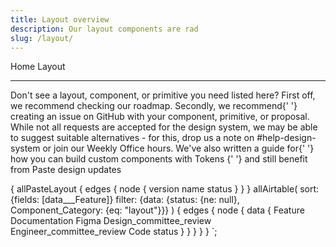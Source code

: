 ```yaml
---
title: Layout overview
description: Our layout components are rad
slug: /layout/
---
```



<content>

<Breadcrumb>
  <BreadcrumbItem to="/">Home</BreadcrumbItem>
</Breadcrumb>
<Heading as="h1" variant="heading10">
  Layout
</Heading>

</content>

---

<contentwrapper>

<content>

<ComponentOverviewTable categoryRoute={SidebarCategoryRoutes.LAYOUT} componentsList={props.data.allAirtable.edges} />

<Callout>
  <CalloutTitle as="h2">Don't see a layout, component, or primitive you need listed here?</CalloutTitle>
  <Box as="ul" margin="space0">
    <Text as="li" marginBottom="space40" color="currentColor">
      First off, we recommend <SiteLink to="/roadmap">checking our roadmap</SiteLink>.
    </Text>
    <Text as="li" marginBottom="space40" color="currentColor">
      Secondly, we recommend{' '}
      <Anchor href="https://github.com/twilio-labs/paste/issues">creating an issue on GitHub</Anchor> with your
      component, primitive, or proposal.
    </Text>
    <Text as="li" marginBottom="space40" color="currentColor">
      While not all requests are accepted for the design system, we may be able to suggest suitable alternatives - for
      this, drop us a note on #help-design-system or join our Weekly Office hours.
    </Text>
    <Text as="li" color="currentColor">
      We've also written a guide for{' '}
      <Anchor href="/customization/composing-custom-components-with-design-tokens">
        how you can build custom components with Tokens
      </Anchor>{' '}
      and still benefit from Paste design updates
    </Text>
  </Box>
</Callout>

</content>

</contentwrapper>

  {
    allPasteLayout {
      edges {
        node {
          version
          name
          status
        }
      }
    }
    allAirtable(
      sort: {fields: [data___Feature]}
      filter: {data: {status: {ne: null}, Component_Category: {eq: "layout"}}}
    ) {
      edges {
        node {
          data {
            Feature
            Documentation
            Figma
            Design_committee_review
            Engineer_committee_review
            Code
            status
          }
        }
      }
    }
  }
`;
